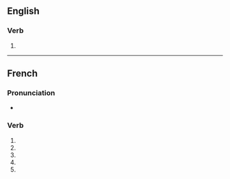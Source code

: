 {{also|achromatisé}}
==English==

===Verb===
{{en-verb}}

# {{standard spelling of|en|from=Non-Oxford British spelling|achromatize}}

----

==French==

===Pronunciation===
* {{homophones|fr|achromatisent|achromatises}}

===Verb===
{{head|fr|verb form}}

# {{inflection of|fr|achromatiser||1|s|pres|ind}}
# {{inflection of|fr|achromatiser||3|s|pres|ind}}
# {{inflection of|fr|achromatiser||1|s|pres|sub}}
# {{inflection of|fr|achromatiser||3|s|pres|sub}}
# {{inflection of|fr|achromatiser||2|s|imp}}